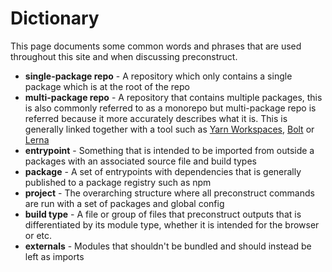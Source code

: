 # Dictionary

This page documents some common words and phrases that are used throughout this site and when discussing preconstruct.

- **single-package repo** - A repository which only contains a single package which is at the root of the repo
- **multi-package repo** - A repository that contains multiple packages, this is also commonly referred to as a monorepo but multi-package repo is referred because it more accurately describes what it is. This is generally linked together with a tool such as [Yarn Workspaces](https://yarnpkg.com/lang/en/docs/workspaces/), [Bolt](https://github.com/boltpkg/bolt) or [Lerna](https://lerna.js.org/)
- **entrypoint** - Something that is intended to be imported from outside a packages with an associated source file and build types
- **package** - A set of entrypoints with dependencies that is generally published to a package registry such as npm
- **project** - The overarching structure where all preconstruct commands are run with a set of packages and global config
- **build type** - A file or group of files that preconstruct outputs that is differentiated by its module type, whether it is intended for the browser or etc.
- **externals** - Modules that shouldn't be bundled and should instead be left as imports
